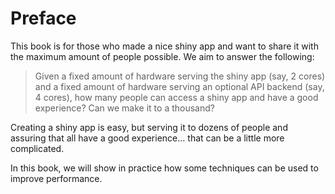 # Preface {.unnumbered}

This book is for those who made a nice shiny app and want to share it with the maximum amount of people possible. We aim to answer the following:

> Given a fixed amount of hardware serving the shiny app (say, 2 cores) and a fixed amount of hardware serving an optional API backend (say, 4 cores), how many people can access a shiny app and have a good experience? Can we make it to a thousand?

Creating a shiny app is easy, but serving it to dozens of people and assuring that all have a good experience... that can be a little more complicated.

In this book, we will show in practice how some techniques can be used to improve performance.